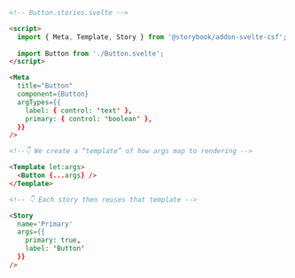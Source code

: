 ```html
<!-- Button.stories.svelte -->

<script>
  import { Meta, Template, Story } from '@storybook/addon-svelte-csf';
  
  import Button from './Button.svelte';
</script>

<Meta
  title="Button"
  component={Button}
  argTypes={{
    label: { control: 'text' },
    primary: { control: 'boolean' },
  }}
/>

<!--👇 We create a “template” of how args map to rendering -->

<Template let:args>
  <Button {...args} />
</Template>

<!-- 👇 Each story then reuses that template -->

<Story
  name='Primary'
  args={{
    primary: true,
    label: 'Button'
  }}
/>
```